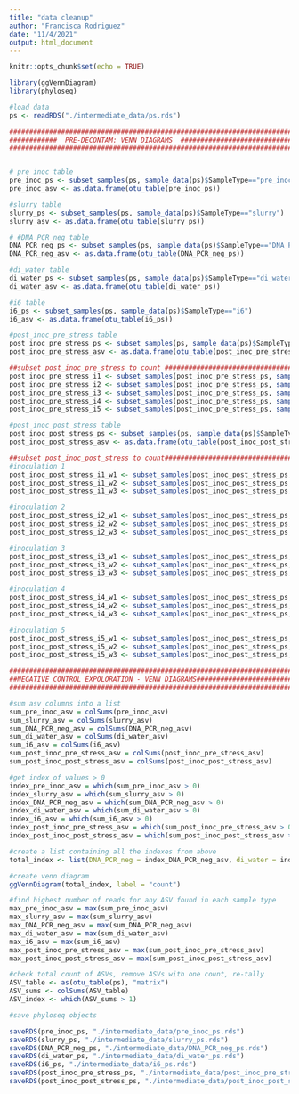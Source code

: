 ```yaml
---
title: "data cleanup"
author: "Francisca Rodriguez"
date: "11/4/2021"
output: html_document
---
```


```r
knitr::opts_chunk$set(echo = TRUE)
```

```r
library(ggVennDiagram)
library(phyloseq)

#load data
ps <- readRDS("./intermediate_data/ps.rds")

```


```r
#############################################################################
############  PRE-DECONTAM: VENN DIAGRAMS  ##################################
#############################################################################


# pre inoc table
pre_inoc_ps <- subset_samples(ps, sample_data(ps)$SampleType=="pre_inoc")
pre_inoc_asv <- as.data.frame(otu_table(pre_inoc_ps))

#slurry table
slurry_ps <- subset_samples(ps, sample_data(ps)$SampleType=="slurry")
slurry_asv <- as.data.frame(otu_table(slurry_ps))

# #DNA_PCR_neg table
DNA_PCR_neg_ps <- subset_samples(ps, sample_data(ps)$SampleType=="DNA_PCR_neg")
DNA_PCR_neg_asv <- as.data.frame(otu_table(DNA_PCR_neg_ps))

#di_water table
di_water_ps <- subset_samples(ps, sample_data(ps)$SampleType=="di_water")
di_water_asv <- as.data.frame(otu_table(di_water_ps))

#i6 table
i6_ps <- subset_samples(ps, sample_data(ps)$SampleType=="i6")
i6_asv <- as.data.frame(otu_table(i6_ps))

#post_inoc_pre_stress table
post_inoc_pre_stress_ps <- subset_samples(ps, sample_data(ps)$SampleType=="post_inoc_pre_stress")
post_inoc_pre_stress_asv <- as.data.frame(otu_table(post_inoc_pre_stress_ps))

##subset post_inoc_pre_stress to count ############################################## 
post_inoc_pre_stress_i1 <- subset_samples(post_inoc_pre_stress_ps, sample_data(post_inoc_pre_stress_ps)$Inoculation == "1")
post_inoc_pre_stress_i2 <- subset_samples(post_inoc_pre_stress_ps, sample_data(post_inoc_pre_stress_ps)$Inoculation == "2")
post_inoc_pre_stress_i3 <- subset_samples(post_inoc_pre_stress_ps, sample_data(post_inoc_pre_stress_ps)$Inoculation == "3")
post_inoc_pre_stress_i4 <- subset_samples(post_inoc_pre_stress_ps, sample_data(post_inoc_pre_stress_ps)$Inoculation == "4")
post_inoc_pre_stress_i5 <- subset_samples(post_inoc_pre_stress_ps, sample_data(post_inoc_pre_stress_ps)$Inoculation == "5")

#post_inoc_post_stress table
post_inoc_post_stress_ps <- subset_samples(ps, sample_data(ps)$SampleType=="post_inoc_post_stress")
post_inoc_post_stress_asv <- as.data.frame(otu_table(post_inoc_post_stress_ps))

##subset post_inoc_post_stress to count###############################################
#inoculation 1 
post_inoc_post_stress_i1_w1 <- subset_samples(post_inoc_post_stress_ps, sample_data(post_inoc_post_stress_ps)$Inoculation == "1" & sample_data(post_inoc_post_stress_ps)$Water == "1")
post_inoc_post_stress_i1_w2 <- subset_samples(post_inoc_post_stress_ps, sample_data(post_inoc_post_stress_ps)$Inoculation == "1" & sample_data(post_inoc_post_stress_ps)$Water == "2")
post_inoc_post_stress_i1_w3 <- subset_samples(post_inoc_post_stress_ps, sample_data(post_inoc_post_stress_ps)$Inoculation == "1" & sample_data(post_inoc_post_stress_ps)$Water == "3")

#inoculation 2
post_inoc_post_stress_i2_w1 <- subset_samples(post_inoc_post_stress_ps, sample_data(post_inoc_post_stress_ps)$Inoculation == "2" & sample_data(post_inoc_post_stress_ps)$Water == "1")
post_inoc_post_stress_i2_w2 <- subset_samples(post_inoc_post_stress_ps, sample_data(post_inoc_post_stress_ps)$Inoculation == "2" & sample_data(post_inoc_post_stress_ps)$Water == "2")
post_inoc_post_stress_i2_w3 <- subset_samples(post_inoc_post_stress_ps, sample_data(post_inoc_post_stress_ps)$Inoculation == "2" & sample_data(post_inoc_post_stress_ps)$Water == "3")

#inoculation 3
post_inoc_post_stress_i3_w1 <- subset_samples(post_inoc_post_stress_ps, sample_data(post_inoc_post_stress_ps)$Inoculation == "3" & sample_data(post_inoc_post_stress_ps)$Water == "1")
post_inoc_post_stress_i3_w2 <- subset_samples(post_inoc_post_stress_ps, sample_data(post_inoc_post_stress_ps)$Inoculation == "3" & sample_data(post_inoc_post_stress_ps)$Water == "2")
post_inoc_post_stress_i3_w3 <- subset_samples(post_inoc_post_stress_ps, sample_data(post_inoc_post_stress_ps)$Inoculation == "3" & sample_data(post_inoc_post_stress_ps)$Water == "3")

#inoculation 4
post_inoc_post_stress_i4_w1 <- subset_samples(post_inoc_post_stress_ps, sample_data(post_inoc_post_stress_ps)$Inoculation == "4" & sample_data(post_inoc_post_stress_ps)$Water == "1")
post_inoc_post_stress_i4_w2 <- subset_samples(post_inoc_post_stress_ps, sample_data(post_inoc_post_stress_ps)$Inoculation == "4" & sample_data(post_inoc_post_stress_ps)$Water == "2")
post_inoc_post_stress_i4_w3 <- subset_samples(post_inoc_post_stress_ps, sample_data(post_inoc_post_stress_ps)$Inoculation == "4" & sample_data(post_inoc_post_stress_ps)$Water == "3")

#inoculation 5
post_inoc_post_stress_i5_w1 <- subset_samples(post_inoc_post_stress_ps, sample_data(post_inoc_post_stress_ps)$Inoculation == "5" & sample_data(post_inoc_post_stress_ps)$Water == "1")
post_inoc_post_stress_i5_w2 <- subset_samples(post_inoc_post_stress_ps, sample_data(post_inoc_post_stress_ps)$Inoculation == "5" & sample_data(post_inoc_post_stress_ps)$Water == "2")
post_inoc_post_stress_i5_w3 <- subset_samples(post_inoc_post_stress_ps, sample_data(post_inoc_post_stress_ps)$Inoculation == "5" & sample_data(post_inoc_post_stress_ps)$Water == "3")

```

```r
#############################################################################
##NEGATIVE CONTROL EXPOLORATION - VENN DIAGRAMS##############################
#############################################################################

#sum asv columns into a list
sum_pre_inoc_asv = colSums(pre_inoc_asv)
sum_slurry_asv = colSums(slurry_asv)
sum_DNA_PCR_neg_asv = colSums(DNA_PCR_neg_asv)
sum_di_water_asv = colSums(di_water_asv)
sum_i6_asv = colSums(i6_asv)
sum_post_inoc_pre_stress_asv = colSums(post_inoc_pre_stress_asv)
sum_post_inoc_post_stress_asv = colSums(post_inoc_post_stress_asv)

#get index of values > 0
index_pre_inoc_asv = which(sum_pre_inoc_asv > 0)
index_slurry_asv = which(sum_slurry_asv > 0)
index_DNA_PCR_neg_asv = which(sum_DNA_PCR_neg_asv > 0)
index_di_water_asv = which(sum_di_water_asv > 0)
index_i6_asv = which(sum_i6_asv > 0)
index_post_inoc_pre_stress_asv = which(sum_post_inoc_pre_stress_asv > 0)
index_post_inoc_post_stress_asv = which(sum_post_inoc_post_stress_asv > 0)

#create a list containing all the indexes from above
total_index <- list(DNA_PCR_neg = index_DNA_PCR_neg_asv, di_water = index_di_water_asv, pre_inoc = index_pre_inoc_asv, slurry = index_slurry_asv, post_inoc_pre_stress = index_post_inoc_pre_stress_asv, post_inoc_post_stress = index_post_inoc_post_stress_asv, i6 = index_i6_asv)

#create venn diagram
ggVennDiagram(total_index, label = "count")

#find highest number of reads for any ASV found in each sample type
max_pre_inoc_asv = max(sum_pre_inoc_asv)
max_slurry_asv = max(sum_slurry_asv)
max_DNA_PCR_neg_asv = max(sum_DNA_PCR_neg_asv)
max_di_water_asv = max(sum_di_water_asv)
max_i6_asv = max(sum_i6_asv)
max_post_inoc_pre_stress_asv = max(sum_post_inoc_pre_stress_asv)
max_post_inoc_post_stress_asv = max(sum_post_inoc_post_stress_asv)

#check total count of ASVs, remove ASVs with one count, re-tally
ASV_table <- as(otu_table(ps), "matrix")
ASV_sums <- colSums(ASV_table)
ASV_index <- which(ASV_sums > 1)

```
```r
#save phyloseq objects

saveRDS(pre_inoc_ps, "./intermediate_data/pre_inoc_ps.rds")
saveRDS(slurry_ps, "./intermediate_data/slurry_ps.rds")
saveRDS(DNA_PCR_neg_ps, "./intermediate_data/DNA_PCR_neg_ps.rds")
saveRDS(di_water_ps, "./intermediate_data/di_water_ps.rds")
saveRDS(i6_ps, "./intermediate_data/i6_ps.rds")
saveRDS(post_inoc_pre_stress_ps, "./intermediate_data/post_inoc_pre_stress_ps.rds")
saveRDS(post_inoc_post_stress_ps, "./intermediate_data/post_inoc_post_stress_ps.rds")

```


